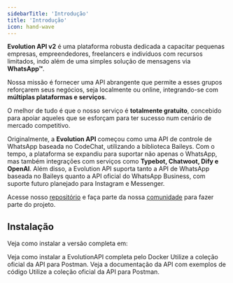 ```yaml
---
sidebarTitle: 'Introdução'
title: 'Introdução'
icon: hand-wave
---
```




**Evolution API v2** é uma plataforma robusta dedicada a capacitar pequenas empresas, empreendedores, freelancers e indivíduos com recursos limitados, 
indo além de uma simples solução de mensagens via **WhatsApp™**.

Nossa missão é fornecer uma API abrangente que permite a esses grupos reforçarem seus negócios, seja localmente ou online, integrando-se com **múltiplas plataformas e serviços**.

O melhor de tudo é que o nosso serviço é **totalmente gratuito**, concebido para apoiar aqueles que se esforçam para ter sucesso num cenário de mercado competitivo.

Originalmente, a **Evolution API** começou como uma API de controle de WhatsApp baseada no CodeChat, utilizando a biblioteca Baileys. Com o tempo, a plataforma se expandiu para 
suportar não apenas o WhatsApp, mas também integrações com serviços como **Typebot, Chatwoot, Dify e OpenAI**. 
Além disso, a Evolution API suporta tanto a API de WhatsApp baseada no Baileys quanto a API oficial do WhatsApp Business, com suporte futuro planejado para Instagram e Messenger.

Acesse nosso [repositório](https://github.com/EvolutionAPI/evolution-api) e faça parte da nossa [comunidade](https://evolution-api.com) para fazer parte do projeto.

## Instalação
Veja como instalar a versão completa em:

<CardGroup cols={2}>
  <Card title="Instalação com Docker" icon="docker" href="/v2/pt/install/docker">
    Veja como instalar a EvolutionAPI completa pelo Docker
  </Card>
  <Card title="NVM" icon="js" href="https://www.postman.com/agenciadgcode/workspace/evolution-api">
    Utilize a coleção oficial da API para Postman.
  </Card>
</CardGroup>

<CardGroup cols={2}>
  <Card title="Documentação da API" icon="book" href="/v2/pt/definitions/connections">
    Veja a documentação da API com exemplos de código
  </Card>
  <Card title="Coleção Postman" icon="webhook" href="https://www.postman.com/agenciadgcode/evolution-api/collection/gqr041s/evolution-api-v2-0">
    Utilize a coleção oficial da API para Postman.
  </Card>
</CardGroup>
